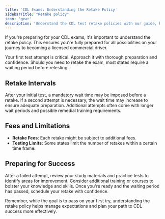 ```yaml
---
title: 'CDL Exams: Understanding the Retake Policy'
sidebarTitle: "Retake policy"
icon: 'gear'
description: 'Understand the CDL test retake policies with our guide, helping you plan and succeed in your certification efforts.'
---
```

<Snippet file="andrei.mdx" />

If you're preparing for your CDL exams, it's important to understand the retake policy. This ensures you're fully prepared for all possibilities on your journey to becoming a licensed commercial driver.

<CardGroup cols={2}>
  <Card title="Initial Test Attempt" icon="clipboard-check" color="#4CAF50">
    Your first test attempt is critical. Approach it with thorough preparation and confidence.
  </Card>
  <Card title="Retake Eligibility" icon="gear" color="#F44336">
    Should you need to retake the exam, most states require a waiting period before retesting.
  </Card>
</CardGroup>

## Retake Intervals

<Tabs>
  <Tab title="First Attempt">
    After your initial test, a mandatory wait time may be imposed before a retake.
  </Tab>
  <Tab title="Second Attempt">
    If a second attempt is necessary, the wait time may increase to ensure adequate preparation.
  </Tab>
  <Tab title="Subsequent Attempts">
    Additional attempts often come with longer wait periods and possible remedial training requirements.
  </Tab>
</Tabs>

## Fees and Limitations

- **Retake Fees**: Each retake might be subject to additional fees.
- **Testing Limits**: Some states limit the number of retakes within a certain time frame.

## Preparing for Success

<Steps>
  <Step title="Study and Review">
    After a failed attempt, review your study materials and practice tests to identify areas for improvement.
  </Step>
  <Step title="Remedial Training">
    Consider additional training or courses to bolster your knowledge and skills.
  </Step>
  <Step title="Schedule Retake">
    Once you're ready and the waiting period has passed, schedule your retake with confidence.
  </Step>
</Steps>

Remember, while the goal is to pass on your first try, understanding the retake policy helps manage expectations and plan your path to CDL success more effectively.

<Snippet file="cdl-premium.mdx" />